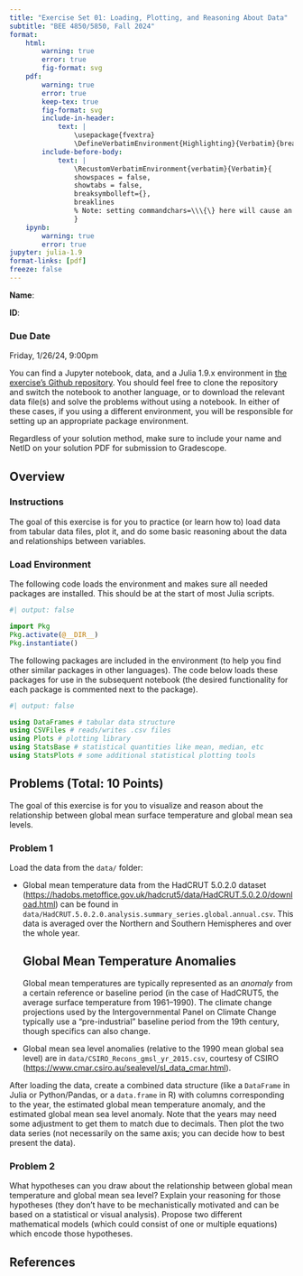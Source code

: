 ```yaml
---
title: "Exercise Set 01: Loading, Plotting, and Reasoning About Data"
subtitle: "BEE 4850/5850, Fall 2024"
format:
    html:        
        warning: true
        error: true
        fig-format: svg
    pdf:
        warning: true
        error: true
        keep-tex: true
        fig-format: svg    
        include-in-header: 
            text: |
                \usepackage{fvextra}
                \DefineVerbatimEnvironment{Highlighting}{Verbatim}{breaklines,commandchars=\\\{\}}
        include-before-body:
            text: |
                \RecustomVerbatimEnvironment{verbatim}{Verbatim}{
                showspaces = false,
                showtabs = false,
                breaksymbolleft={},
                breaklines
                % Note: setting commandchars=\\\{\} here will cause an error 
                }
    ipynb:
        warning: true
        error: true
jupyter: julia-1.9
format-links: [pdf]
freeze: false
---
```


::: {.content-visible when-format="ipynb"}
**Name**:

**ID**:
:::

::: {.callout-important icon=false}
### Due Date

Friday, 1/26/24, 9:00pm
:::

::: {.content-visible unless-format="ipynb"}
:::{.callout-tip}

You can find a Jupyter notebook, data, and a Julia 1.9.x environment in [the exercise's Github repository]({{< var github_org.repo >}}/ex-week01). You should feel free to clone the repository and switch the notebook to another language, or to download the relevant data file(s) and solve the problems without using a notebook. In either of these cases, if you using a different environment, you will be responsible for setting up an appropriate package environment.

Regardless of your solution method, make sure to include your name and NetID on your solution PDF for submission to Gradescope.
:::
:::

## Overview

::: {.cell .markdown}

### Instructions

The goal of this exercise is for you to practice (or learn how to) load data from tabular data files, plot it, and do some basic reasoning about the data and relationships between variables.

:::

::: {.cell .markdown}
### Load Environment

The following code loads the environment and makes sure all needed packages are installed. This should be at the start of most Julia scripts.

:::

```julia
#| output: false

import Pkg
Pkg.activate(@__DIR__)
Pkg.instantiate()
```

::: {.cell .markdown}
The following packages are included in the environment (to help you find other similar packages in other languages). The code below loads these packages for use in the subsequent notebook (the desired functionality for each package is commented next to the package).

:::

```julia
#| output: false

using DataFrames # tabular data structure
using CSVFiles # reads/writes .csv files
using Plots # plotting library
using StatsBase # statistical quantities like mean, median, etc
using StatsPlots # some additional statistical plotting tools
```

::: {.cell .markdown}

## Problems (Total: 10 Points)

The goal of this exercise is for you to visualize and reason about the relationship between global mean surface temperature and global mean sea levels.

:::

::: {.cell .markdown}

### Problem 1

Load the data from the `data/` folder:

- Global mean temperature data from the HadCRUT 5.0.2.0 dataset (<https://hadobs.metoffice.gov.uk/hadcrut5/data/HadCRUT.5.0.2.0/download.html>) can be found in `data/HadCRUT.5.0.2.0.analysis.summary_series.global.annual.csv`. This data is averaged over the Northern and Southern Hemispheres and over the whole year.

  ::: {.callout-note}
  ## Global Mean Temperature Anomalies

  Global mean temperatures are typically represented as an *anomaly* from a certain reference or baseline period (in the case of HadCRUT5, the average surface temperature from 1961--1990). The climate change projections used by the Intergovernmental Panel on Climate Change typically use a "pre-industrial" baseline period from the 19th century, though specifics can also change.
  :::

- Global mean sea level anomalies (relative to the 1990 mean global sea level) are in `data/CSIRO_Recons_gmsl_yr_2015.csv`, courtesy of CSIRO (<https://www.cmar.csiro.au/sealevel/sl_data_cmar.html>). 

After loading the data, create a combined data structure (like a `DataFrame` in Julia or Python/Pandas, or a `data.frame` in R) with columns corresponding to the year, the estimated global mean temperature anomaly, and the estimated global mean sea level anomaly. Note that the years may need some adjustment to get them to match due to decimals. Then plot the two data series (not necessarily on the same axis; you can decide how to best present the data).

:::

::: {.cell .markdown}
### Problem 2

What hypotheses can you draw about the relationship between global mean temperature and global mean sea level? Explain your reasoning for those hypotheses (they don't have to be mechanistically motivated and can be based on a statistical or visual analysis). Propose two different mathematical models (which could consist of one or multiple equations) which encode those hypotheses.
:::

## References